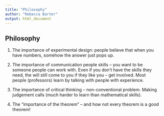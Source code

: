 ```yaml
---
title: "Philosophy"
author: "Rebecca Barter"
output: html_document
---
```


## Philosophy

1. The importance of experimental design: people believe that when you have numbers, somehow the answer just pops up. 

1. The importance of communication people skills -- you want to be someone people can work with. Even if you don't have the skills they need, the will still come to you if they like you -- get involved. Most people (professors) learn by talking with people with experience.

1. The importance of critical thinking -- non-conventional problem. Making judgement calls (much harder to learn than mathematical skills).

1. The "importance of the theorem" -- and how not every theorem is a good theorem!



